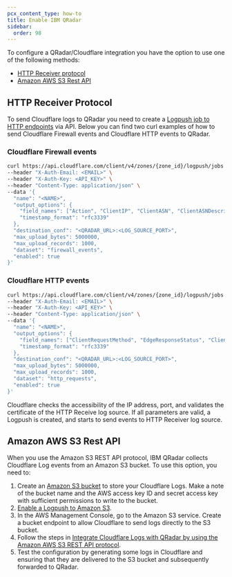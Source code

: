 ```yaml
---
pcx_content_type: how-to
title: Enable IBM QRadar
sidebar:
  order: 98
---
```


To configure a QRadar/Cloudflare integration you have the option to use one of the following methods:

- [HTTP Receiver protocol](/logs/get-started/enable-destinations/ibm-qradar/#http-receiver-protocol)
- [Amazon AWS S3 Rest API](/logs/get-started/enable-destinations/ibm-qradar/#amazon-aws-s3-rest-api)

## HTTP Receiver Protocol

To send Cloudflare logs to QRadar you need to create a [Logpush job to HTTP endpoints](/logs/get-started/enable-destinations/http/) via API. Below you can find two curl examples of how to send Cloudflare Firewall events and Cloudflare HTTP events to QRadar.

### Cloudflare Firewall events

```bash
curl https://api.cloudflare.com/client/v4/zones/{zone_id}/logpush/jobs \
--header "X-Auth-Email: <EMAIL>" \
--header "X-Auth-Key: <API_KEY>" \
--header "Content-Type: application/json" \
--data '{
  "name": "<NAME>",
  "output_options": {
    "field_names": ["Action", "ClientIP", "ClientASN", "ClientASNDescription", "ClientCountry", "ClientIPClass","ClientRefererHost", "ClientRefererPath", "ClientRefererQuery", "ClientRefererScheme", "ClientRequestHost","ClientRequestMethod", "ClientRequestPath", "ClientRequestProtocol", "ClientRequestQuery", "ClientRequestScheme","ClientRequestUserAgent", "EdgeColoCode", "EdgeResponseStatus", "Kind", "MatchIndex", "Metadata","OriginResponseStatus", "OriginatorRayID", "RayID", "RuleID", "Source", "Datetime"],
    "timestamp_format": "rfc3339"
  },
  "destination_conf": "<QRADAR_URL>:<LOG_SOURCE_PORT>",
  "max_upload_bytes": 5000000,
  "max_upload_records": 1000,
  "dataset": "firewall_events",
  "enabled": true
}'
```

### Cloudflare HTTP events

```bash
curl https://api.cloudflare.com/client/v4/zones/{zone_id}/logpush/jobs \
--header "X-Auth-Email: <EMAIL>" \
--header "X-Auth-Key: <API_KEY>" \
--header "Content-Type: application/json" \
--data '{
  "name": "<NAME>",
  "output_options": {
    "field_names": ["ClientRequestMethod", "EdgeResponseStatus", "ClientIP", "ClientSrcPort", "CacheCacheStatus","ClientCountry", "ClientDeviceType", "ClientIPClass", "ClientMTLSAuthCertFingerprint", "ClientMTLSAuthStatus","ClientRegionCode", "ClientRequestBytes", "ClientRequestHost", "ClientRequestPath", "ClientRequestProtocol","ClientRequestReferer", "ClientRequestScheme", "ClientRequestSource", "ClientRequestURI", "ClientRequestUserAgent","ClientSSLCipher", "ClientSSLProtocol", "ClientXRequestedWith", "EdgeEndTimestamp", "EdgeRequestHost","EdgeResponseBodyBytes", "EdgeResponseBytes", "EdgeServerIP", "EdgeStartTimestamp", "SecurityActions","SecurityRuleIDs", "SecuritySources", "OriginIP", "OriginResponseStatus", "OriginSSLProtocol", "ParentRayID", "RayID", "SecurityAction", "WAFAttackScore", "SecurityRuleID", "SecurityRuleDescription", "WAFSQLiAttackScore","WAFXSSAttackScore", "EdgeStartTimestamp"],
    "timestamp_format": "rfc3339"
  },
  "destination_conf": "<QRADAR_URL>:<LOG_SOURCE_PORT>",
  "max_upload_bytes": 5000000,
  "max_upload_records": 1000,
  "dataset": "http_requests",
  "enabled": true
}'
```

Cloudflare checks the accessibility of the IP address, port, and validates the certificate of the HTTP Receive log source. If all parameters are valid, a Logpush is created, and starts to send events to HTTP Receiver log source.

## Amazon AWS S3 Rest API

When you use the Amazon S3 REST API protocol, IBM QRadar collects Cloudflare Log events from an Amazon S3 bucket. To use this option, you need to:

1. Create an [Amazon S3 bucket](https://docs.aws.amazon.com/AmazonS3/latest/userguide/creating-bucket.html) to store your Cloudflare Logs. Make a note of the bucket name and the AWS access key ID and secret access key with sufficient permissions to write to the bucket.
2. [Enable a Logpush to Amazon S3](/logs/get-started/enable-destinations/aws-s3/).
3. In the AWS Management Console, go to the Amazon S3 service. Create a bucket endpoint to allow Cloudflare to send logs directly to the S3 bucket.
4. Follow the steps in [Integrate Cloudflare Logs with QRadar by using the Amazon AWS S3 REST API protocol](https://www.ibm.com/docs/en/dsm?topic=configuration-cloudflare-logs).
5. Test the configuration by generating some logs in Cloudflare and ensuring that they are delivered to the S3 bucket and subsequently forwarded to QRadar.
